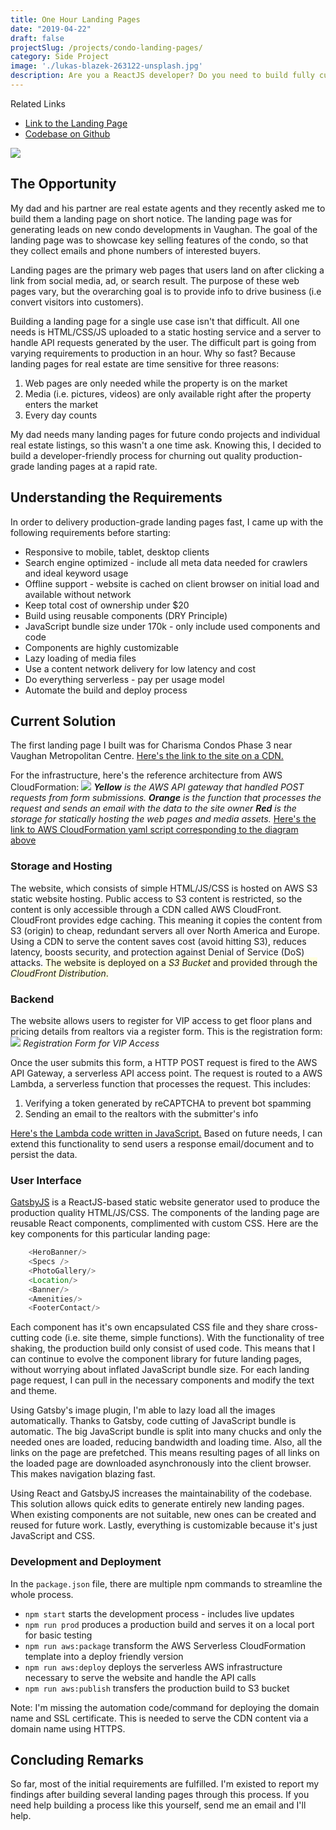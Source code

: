 ```yaml
---
title: One Hour Landing Pages 
date: "2019-04-22"
draft: false
projectSlug: /projects/condo-landing-pages/
category: Side Project
image: './lukas-blazek-263122-unsplash.jpg'
description: Are you a ReactJS developer? Do you need to build fully customizable and extensible landing pages within an hour or two? If so, you must read this!
---
```


<div class="ui icon info message">
    <i class="linkify icon"></i>
    <div class="content">
        <div class="header">Related Links</div>
        <ul class="list">
            <li><a href="https://dgftd2qqywjy1.cloudfront.net/" target="_blank">Link to the Landing Page</a></li>
            <li><a href="https://github.com/rajjeet/charismacondos" target="_blank">Codebase on Github</a></li>
        </ul>
    </div>
</div>

![](charisma-condos-landing-page.png)



## The Opportunity
My dad and his partner are real estate agents and they recently asked me to build them a landing page on short notice.
The landing page was for generating leads on new condo developments in Vaughan. 
The goal of the landing page was to showcase key selling features of the condo, 
so that they collect emails and phone numbers of interested buyers.

Landing pages are the primary web pages that users land on after clicking a link from social media, ad, or search result. 
The purpose of these web pages vary, but the overarching goal is to provide info to drive business 
(i.e convert visitors into customers).   

Building a landing page for a single use case isn't that difficult. 
All one needs is HTML/CSS/JS uploaded to a static hosting service and a server to handle API requests generated by the user. 
The difficult part is going from varying requirements to production in an hour. 
Why so fast? Because landing pages for real estate are time sensitive for three reasons:  
1. Web pages are only needed while the property is on the market
2. Media (i.e. pictures, videos) are only available right after the property enters the market
3. Every day counts

My dad needs many landing pages for future condo projects and individual real estate listings, so this wasn't a one time ask.
Knowing this, I decided to build a developer-friendly process for churning out quality production-grade landing pages at a rapid rate.

## Understanding the Requirements
In order to delivery production-grade landing pages fast, I came up with the following requirements before starting:
* Responsive to mobile, tablet, desktop clients
* Search engine optimized - include all meta data needed for crawlers and ideal keyword usage
* Offline support - website is cached on client browser on initial load and available without network
* Keep total cost of ownership under $20
* Build using reusable components (DRY Principle) 
* JavaScript bundle size under 170k - only include used components and code
* Components are highly customizable
* Lazy loading of media files 
* Use a content network delivery for low latency and cost
* Do everything serverless - pay per usage model 
* Automate the build and deploy process    

## Current Solution
The first landing page I built was for Charisma Condos Phase 3 near Vaughan Metropolitan Centre.
<a target="_blank" href="https://dgftd2qqywjy1.cloudfront.net/">Here's the link to the site on a CDN.</a>

For the infrastructure, here's the reference architecture from AWS CloudFormation:
![](template1-designer.png)
_**Yellow** is the AWS API gateway that handled POST requests from form submissions. 
**Orange** is the function that processes the request and sends an email with the data to the site owner
**Red** is the storage for statically hosting the web pages and media assets._
<a href="https://github.com/rajjeet/charismacondos/blob/master/aws/template.yaml" 
target="_blank">Here's the link to AWS CloudFormation yaml script corresponding to the diagram above</a>

### Storage and Hosting
The website, which consists of simple HTML/JS/CSS is hosted on AWS S3 static website hosting. 
Public access to S3 content is restricted, so the content is only accessible through a CDN called AWS CloudFront.
CloudFront provides edge caching. This meaning it copies the content from S3 (origin) to cheap, 
redundant servers all over North America and Europe. 
Using a CDN to serve the content saves cost (avoid hitting S3), reduces latency, boosts security, and 
protection against Denial of Service (DoS) attacks. 
<span style="background-color:lightyellow;">The website is deployed on a _S3 Bucket_ and 
provided through the _CloudFront Distribution_.</span> 

### Backend
The website allows users to register for VIP access to get floor plans and pricing details from realtors via a register form.
This is the registration form: 
![](register-form.png)
_Registration Form for VIP Access_

Once the user submits this form, a HTTP POST request is fired to the AWS API Gateway, a serverless API access point.
The request is routed to a AWS Lambda, a serverless function that processes the request.
This includes: 
1. Verifying a token generated by reCAPTCHA to prevent bot spamming
2. Sending an email to the realtors with the submitter's info  

<a target="_blank" href="https://github.com/rajjeet/charismacondos/blob/master/aws/index.js">
Here's the Lambda code written in JavaScript.</a>
Based on future needs, I can extend this functionality to send users a response email/document and to persist the data.

### User Interface
<a target="_blank" href="https://www.gatsbyjs.org/">GatsbyJS</a> is a ReactJS-based static website generator used to produce the 
production quality HTML/JS/CSS. 
The components of the landing page are reusable React components, complimented with custom CSS.
Here are the key components for this particular landing page:
```javascript
    <HeroBanner/>
    <Specs />
    <PhotoGallery/>
    <Location/>
    <Banner/>
    <Amenities/>
    <FooterContact/>
```
Each component has it's own encapsulated CSS file and they share cross-cutting code (i.e. site theme, simple functions).
With the functionality of tree shaking, the production build only consist of used code.
This means that I can continue to evolve the component library for future landing pages, without worrying about inflated JavaScript bundle size.
For each landing page request, I can pull in the necessary components and modify the text and theme.

Using Gatsby's image plugin, I'm able to lazy load all the images automatically. 
Thanks to Gatsby, code cutting of JavaScript bundle is automatic. 
The big JavaScript bundle is split into many chucks and only the needed ones are loaded, reducing bandwidth and loading time. 
Also, all the links on the page are prefetched. 
This means resulting pages of all links on the loaded page are downloaded asynchronously into the client browser.
This makes navigation blazing fast.

Using React and GatsbyJS increases the maintainability of the codebase. 
This solution allows quick edits to generate entirely new landing pages.
When existing components are not suitable, new ones can be created and reused for future work.
Lastly, everything is customizable because it's just JavaScript and CSS.

### Development and Deployment
In the ```package.json``` file, there are multiple npm commands to streamline the whole process.
* ```npm start``` starts the development process - includes live updates 
* ```npm run prod```  produces a production build and serves it on a local port for basic testing
* ```npm run aws:package``` transform the AWS Serverless CloudFormation template into a deploy friendly version
* ```npm run aws:deploy``` deploys the serverless AWS infrastructure necessary to serve the website and handle the API calls
* ```npm run aws:publish``` transfers the production build to S3 bucket

Note: I'm missing the automation code/command for deploying the domain name and SSL certificate. 
This is needed to serve the CDN content via a domain name using HTTPS.

## Concluding Remarks
So far, most of the initial requirements are fulfilled. 
I'm existed to report my findings after building several landing pages through this process.
If you need help building a process like this yourself, send me an email and I'll help.  

